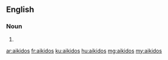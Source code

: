 ==English==

===Noun===
{{head|en|plural}}

# {{plural of|aikido|lang=en}}

[[ar:aikidos]]
[[fr:aikidos]]
[[ku:aikidos]]
[[hu:aikidos]]
[[mg:aikidos]]
[[my:aikidos]]